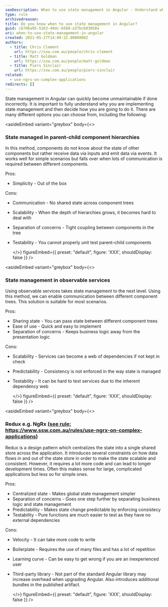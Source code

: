 ```yaml
---
seoDescription: When to use state management in Angular - Understand why you need it and choose from options like parent-child hierarchies, observable services or Redux-like libraries like NgRx for complex applications.
type: rule
archivedreason:
title: Do you know when to use state management in Angular?
guid: cb706a95-5263-49dc-b568-a37bcb03058a
uri: when-to-use-state-management-in-angular
created: 2021-05-27T14:09:22.0000000Z
authors:
  - title: Chris Clement
    url: https://ssw.com.au/people/chris-clement
  - title: Matt Goldman
    url: https://ssw.com.au/people/matt-goldman
  - title: Piers Sinclair
    url: https://ssw.com.au/people/piers-sinclair
related:
  - use-ngrx-on-complex-applications
redirects: []
---
```


State management in Angular can quickly become unmaintainable if done incorrectly. It is important to fully understand why you are implementing state management and then decide how you are going to do it.
There are many different options you can choose from, including the following:

<asideEmbed
  variant="greybox"
  body={<>
    
### State managed in parent-child component hierarchies

In this method, components do not know about the state of other components but rather receive data via inputs and emit data via events. It works well for simple scenarios but falls over when lots of communication is required between different components.

Pros:

* Simplicity - Out of the box

Cons:

* Communication - No shared state across component trees
* Scalability - When the depth of hierarchies grows, it becomes hard to deal with
* Separation of concerns - Tight coupling between components in the tree
* Testability - You cannot properly unit test parent-child components

  </>}
  figureEmbed={{
    preset: "default",
    figure: 'XXX',
    shouldDisplay: false
  }}
/>

<asideEmbed
  variant="greybox"
  body={<>
    
### State management in observable services

Using observable services takes state management to the next level. Using this method, we can enable communication between different component trees. This solution is suitable for most scenarios.

Pros:

* Sharing state - You can pass state between different component trees
* Ease of use - Quick and easy to implement
* Separation of concerns - Keeps business logic away from the presentation logic

Cons:

* Scalability - Services can become a web of dependencies if not kept in check
* Predictability - Consistency is not enforced in the way state is managed
* Testability - It can be hard to test services due to the inherent dependency web

  </>}
  figureEmbed={{
    preset: "default",
    figure: 'XXX',
    shouldDisplay: false
  }}
/>

<asideEmbed
  variant="greybox"
  body={<>
    
### Redux e.g. NgRx [(see rule: https://www.ssw.com.au/rules/use-ngrx-on-complex-applications)](/use-ngrx-on-complex-applications)

Redux is a design pattern which centralizes the state into a single shared store across the application. It introduces several constraints on how data flows in and out of the state store in order to make the state scalable and consistent. However, it requires a lot more code and can lead to longer development times. Often this makes sense for large, complicated applications but less so for simple ones.

Pros:

* Centralized state - Makes global state management simpler
* Separation of concerns - Goes one step further by separating business logic and state management
* Predictability - Makes state change predictable by enforcing consistecy
* Testability - Pure functions are much easier to test as they have no external dependencies

Cons:

* Velocity - It can take more code to write
* Boilerplate - Requires the use of many files and has a lot of repetition
* Learning curve - Can be easy to get wrong if you are an inexperienced user
* Third-party library - Not part of the standard Angular library may increase overhead when upgrading Angular. Also introduces additional bundles in the published artifact.

  </>}
  figureEmbed={{
    preset: "default",
    figure: 'XXX',
    shouldDisplay: false
  }}
/>
